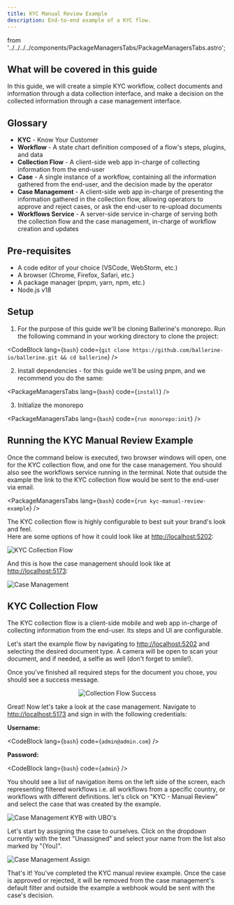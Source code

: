 ```yaml
---
title: KYC Manual Review Example
description: End-to-end example of a KYC flow.
---
```


  from '../../../../components/PackageManagersTabs/PackageManagersTabs.astro';

## What will be covered in this guide

In this guide, we will create a simple KYC workflow, collect documents and information through a data collection interface, and make a decision on the collected information through a case management interface.

## Glossary

  - **KYC** - Know Your Customer
  - **Workflow** - A state chart definition composed of a flow's steps, plugins, and data
  - **Collection Flow** - A client-side web app in-charge of collecting information from the end-user
  - **Case** - A single instance of a workflow, containing all the information gathered from the end-user, and the decision made by the operator
  - **Case Management** - A client-side web app in-charge of presenting the information gathered in the collection flow, allowing operators to approve and reject cases, or ask the end-user to re-upload documents
  - **Workflows Service** - A server-side service in-charge of serving both the collection flow and the case management, in-charge of workflow creation and updates

## Pre-requisites

  - A code editor of your choice (VSCode, WebStorm, etc.)
  - A browser (Chrome, Firefox, Safari, etc.)
  - A package manager (pnpm, yarn, npm, etc.)
  - Node.js v18

## Setup

  1. For the purpose of this guide we'll be cloning Ballerine's monorepo. Run the following command in your working directory to clone the project:

  <CodeBlock
    lang={`bash`}
    code={`git clone https://github.com/ballerine-io/ballerine.git && cd ballerine`}
  />

  2. Install dependencies - for this guide we'll be using pnpm, and we recommend you do the same:

  <PackageManagersTabs
    lang={`bash`}
    code={`install`}
  />

  3. Initialize the monorepo

  <PackageManagersTabs
    lang={`bash`}
    code={`run monorepo:init`}
  />


## Running the KYC Manual Review Example

Once the command below is executed, two browser windows will open, one for the KYC collection flow, and one for the case management. You should also see the workflows service running in the terminal. Note that outside the example the link to the KYC collection flow would be sent to the end-user via email.

  <PackageManagersTabs
    lang={`bash`}
    code={`run kyc-manual-review-example`}
  />

The KYC collection flow is highly configurable to best suit your brand's look and feel.<br />
Here are some options of how it could look like at <a href="http://localhost:5202" target="_blank" rel="noopener noreferrer">http://localhost:5202</a>:

![KYC Collection Flow](https://blrn-staging-assets.s3.eu-central-1.amazonaws.com/phones.png)

And this is how the case management should look like at <a href="http://localhost:5173" target="_blank" rel="noopener noreferrer">http://localhost:5173</a>:

![Case Management](../../../../assets/case-management.png)

## KYC Collection Flow

The KYC collection flow is a client-side mobile and web app in-charge of collecting information from the end-user. Its steps and UI are configurable.

Let's start the example flow by navigating to <a href="http://localhost:5202" target="_blank" rel="noopener noreferrer">http://localhost:5202</a> and selecting the desired document type.
A camera will be open to scan your document, and if needed, a selfie as well (don't forget to smile!).

Once you've finished all required steps for the document you chose, you should see a success message.

<div align="center">
  <img src={kycSuccess.src} alt="Collection Flow Success" />
</div>

Great! Now let's take a look at the case management. Navigate to <a href="http://localhost:5173" target="_blank" rel="noopener noreferrer">http://localhost:5173</a> and sign in with the following credentials:

  **Username:**

  <CodeBlock
    lang={`bash`}
    code={`admin@admin.com`}
  />

  **Password:**

  <CodeBlock
    lang={`bash`}
    code={`admin`}
  />

You should see a list of navigation items on the left side of the screen, each representing filtered workflows i.e. all workflows from a specific country, or workflows with different definitions. let's click on "KYC - Manual Review" and select the case that was created by the example.

![Case Management KYB with UBO's](../../../../assets/case-management-marked.png)

Let's start by assigning the case to ourselves. Click on the dropdown currently with the text "Unassigned" and select your name from the list also marked by "(You)".

![Case Management Assign](../../../../assets/case-management-assignment.png)

That's it! You've completed the KYC manual review example. Once the case is approved or rejected, it will be removed from the case management's default filter and outside the example a webhook would be sent with the case's decision.
